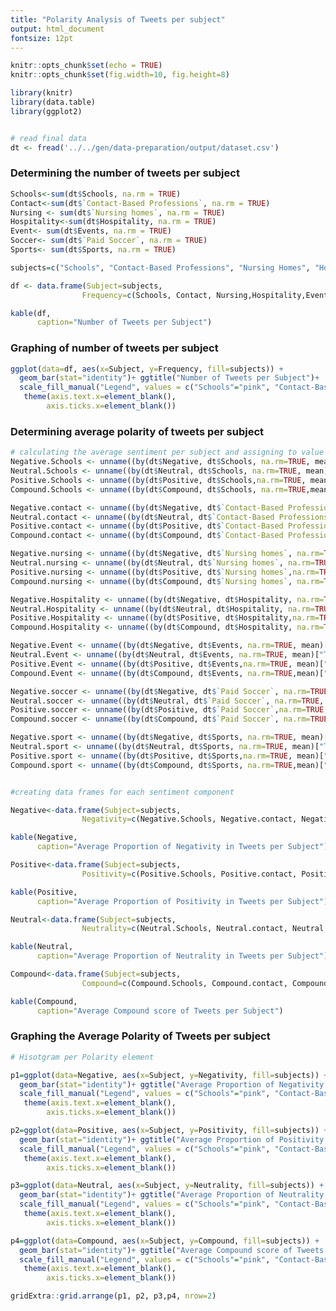 ```yaml
---
title: "Polarity Analysis of Tweets per subject"
output: html_document
fontsize: 12pt
---
```


```r
knitr::opts_chunk$set(echo = TRUE)
knitr::opts_chunk$set(fig.width=10, fig.height=8) 

library(knitr)
library(data.table)
library(ggplot2)


# read final data
dt <- fread('../../gen/data-preparation/output/dataset.csv')
```

### Determining the number of tweets per subject

```r
Schools<-sum(dt$Schools, na.rm = TRUE)
Contact<-sum(dt$`Contact-Based Professions`, na.rm = TRUE)
Nursing <- sum(dt$`Nursing homes`, na.rm = TRUE)
Hospitality<-sum(dt$Hospitality, na.rm = TRUE)
Event<- sum(dt$Events, na.rm = TRUE)
Soccer<- sum(dt$`Paid Soccer`, na.rm = TRUE)
Sports<- sum(dt$Sports, na.rm = TRUE)

subjects=c("Schools", "Contact-Based Professions", "Nursing Homes", "Hospitality", "Events", "Paid Soccer", "Sports")

df <- data.frame(Subject=subjects,
                Frequency=c(Schools, Contact, Nursing,Hospitality,Event, Soccer, Sports))

kable(df, 
      caption="Number of Tweets per Subject")
```

### Graphing of number of tweets per subject
```r


ggplot(data=df, aes(x=Subject, y=Frequency, fill=subjects)) +
  geom_bar(stat="identity")+ ggtitle("Number of Tweets per Subject")+
  scale_fill_manual("Legend", values = c("Schools"="pink", "Contact-Based Professions"="green", "Nursing Homes"= "red", "Hospitality"="purple", "Events"="yellow", "Paid Soccer"="orange", "Sports"="blue"))+
   theme(axis.text.x=element_blank(),
        axis.ticks.x=element_blank())
```

### Determining average polarity of tweets per subject
```r
# calculating the average sentiment per subject and assigning to value to variable
Negative.Schools <- unname((by(dt$Negative, dt$Schools, na.rm=TRUE, mean)["TRUE"]),force=FALSE)
Neutral.Schools <- unname((by(dt$Neutral, dt$Schools, na.rm=TRUE, mean)["TRUE"]), force=FALSE)
Positive.Schools <- unname((by(dt$Positive, dt$Schools,na.rm=TRUE, mean)["TRUE"]), force=FALSE)
Compound.Schools <- unname((by(dt$Compound, dt$Schools, na.rm=TRUE,mean)["TRUE"]),force=FALSE)

Negative.contact <- unname((by(dt$Negative, dt$`Contact-Based Professions`, na.rm=TRUE, mean)["TRUE"]),force=FALSE)
Neutral.contact <- unname((by(dt$Neutral, dt$`Contact-Based Professions`, na.rm=TRUE, mean)["TRUE"]), force=FALSE)
Positive.contact <- unname((by(dt$Positive, dt$`Contact-Based Professions`,na.rm=TRUE, mean)["TRUE"]), force=FALSE)
Compound.contact <- unname((by(dt$Compound, dt$`Contact-Based Professions`, na.rm=TRUE,mean)["TRUE"]),force=FALSE)

Negative.nursing <- unname((by(dt$Negative, dt$`Nursing homes`, na.rm=TRUE, mean)["TRUE"]),force=FALSE)
Neutral.nursing <- unname((by(dt$Neutral, dt$`Nursing homes`, na.rm=TRUE, mean)["TRUE"]), force=FALSE)
Positive.nursing <- unname((by(dt$Positive, dt$`Nursing homes`,na.rm=TRUE, mean)["TRUE"]), force=FALSE)
Compound.nursing <- unname((by(dt$Compound, dt$`Nursing homes`, na.rm=TRUE,mean)["TRUE"]),force=FALSE)

Negative.Hospitality <- unname((by(dt$Negative, dt$Hospitality, na.rm=TRUE, mean)["TRUE"]),force=FALSE)
Neutral.Hospitality <- unname((by(dt$Neutral, dt$Hospitality, na.rm=TRUE, mean)["TRUE"]), force=FALSE)
Positive.Hospitality <- unname((by(dt$Positive, dt$Hospitality,na.rm=TRUE, mean)["TRUE"]), force=FALSE)
Compound.Hospitality <- unname((by(dt$Compound, dt$Hospitality, na.rm=TRUE,mean)["TRUE"]),force=FALSE)

Negative.Event <- unname((by(dt$Negative, dt$Events, na.rm=TRUE, mean)["TRUE"]),force=FALSE)
Neutral.Event <- unname((by(dt$Neutral, dt$Events, na.rm=TRUE, mean)["TRUE"]), force=FALSE)
Positive.Event <- unname((by(dt$Positive, dt$Events,na.rm=TRUE, mean)["TRUE"]), force=FALSE)
Compound.Event <- unname((by(dt$Compound, dt$Events, na.rm=TRUE,mean)["TRUE"]),force=FALSE)

Negative.soccer <- unname((by(dt$Negative, dt$`Paid Soccer`, na.rm=TRUE, mean)["TRUE"]),force=FALSE)
Neutral.soccer <- unname((by(dt$Neutral, dt$`Paid Soccer`, na.rm=TRUE, mean)["TRUE"]), force=FALSE)
Positive.soccer <- unname((by(dt$Positive, dt$`Paid Soccer`,na.rm=TRUE, mean)["TRUE"]), force=FALSE)
Compound.soccer <- unname((by(dt$Compound, dt$`Paid Soccer`, na.rm=TRUE,mean)["TRUE"]),force=FALSE)

Negative.sport <- unname((by(dt$Negative, dt$Sports, na.rm=TRUE, mean)["TRUE"]),force=FALSE)
Neutral.sport <- unname((by(dt$Neutral, dt$Sports, na.rm=TRUE, mean)["TRUE"]), force=FALSE)
Positive.sport <- unname((by(dt$Positive, dt$Sports,na.rm=TRUE, mean)["TRUE"]), force=FALSE)
Compound.sport <- unname((by(dt$Compound, dt$Sports, na.rm=TRUE,mean)["TRUE"]),force=FALSE)


#creating data frames for each sentiment component

Negative<-data.frame(Subject=subjects,
                Negativity=c(Negative.Schools, Negative.contact, Negative.nursing,Negative.Hospitality,Negative.Event, Negative.soccer, Negative.sport))

kable(Negative, 
      caption="Average Proportion of Negativity in Tweets per Subject")

Positive<-data.frame(Subject=subjects,
                Positivity=c(Positive.Schools, Positive.contact, Positive.nursing,Positive.Hospitality,Positive.Event, Positive.soccer, Positive.sport))

kable(Positive, 
      caption="Average Proportion of Positivity in Tweets per Subject")

Neutral<-data.frame(Subject=subjects,
                Neutrality=c(Neutral.Schools, Neutral.contact, Neutral.nursing,Neutral.Hospitality,Neutral.Event, Neutral.soccer, Neutral.sport))

kable(Neutral, 
      caption="Average Proportion of Neutrality in Tweets per Subject")

Compound<-data.frame(Subject=subjects,
                Compound=c(Compound.Schools, Compound.contact, Compound.nursing,Compound.Hospitality,Compound.Event, Compound.soccer, Compound.sport))

kable(Compound, 
      caption="Average Compound score of Tweets per Subject")
```


### Graphing the Average Polarity of Tweets per subject
```r
# Hisotgram per Polarity element

p1=ggplot(data=Negative, aes(x=Subject, y=Negativity, fill=subjects)) +
  geom_bar(stat="identity")+ ggtitle("Average Proportion of Negativity in Tweets per Subject")+
  scale_fill_manual("Legend", values = c("Schools"="pink", "Contact-Based Professions"="green", "Nursing Homes"= "red", "Hospitality"="purple", "Events"="yellow", "Paid Soccer"="orange", "Sports"="blue"))+
   theme(axis.text.x=element_blank(),
        axis.ticks.x=element_blank())

p2=ggplot(data=Positive, aes(x=Subject, y=Positivity, fill=subjects)) +
  geom_bar(stat="identity")+ ggtitle("Average Proportion of Positivity in Tweets per Subject")+
  scale_fill_manual("Legend", values = c("Schools"="pink", "Contact-Based Professions"="green", "Nursing Homes"= "red", "Hospitality"="purple", "Events"="yellow", "Paid Soccer"="orange", "Sports"="blue"))+
   theme(axis.text.x=element_blank(),
        axis.ticks.x=element_blank())

p3=ggplot(data=Neutral, aes(x=Subject, y=Neutrality, fill=subjects)) +
  geom_bar(stat="identity")+ ggtitle("Average Proportion of Neutrality in Tweets per Subject")+
  scale_fill_manual("Legend", values = c("Schools"="pink", "Contact-Based Professions"="green", "Nursing Homes"= "red", "Hospitality"="purple", "Events"="yellow", "Paid Soccer"="orange", "Sports"="blue"))+
   theme(axis.text.x=element_blank(),
        axis.ticks.x=element_blank())

p4=ggplot(data=Compound, aes(x=Subject, y=Compound, fill=subjects)) +
  geom_bar(stat="identity")+ ggtitle("Average Compound score of Tweets per Subject")+
  scale_fill_manual("Legend", values = c("Schools"="pink", "Contact-Based Professions"="green", "Nursing Homes"= "red", "Hospitality"="purple", "Events"="yellow", "Paid Soccer"="orange", "Sports"="blue"))+
   theme(axis.text.x=element_blank(),
        axis.ticks.x=element_blank())

gridExtra::grid.arrange(p1, p2, p3,p4, nrow=2)
```